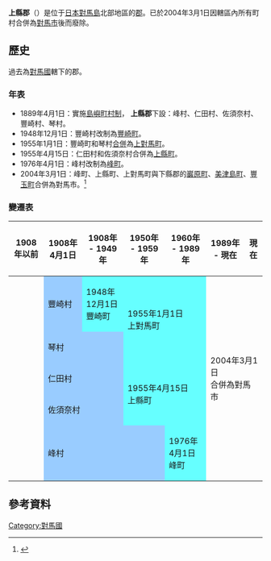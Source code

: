{{日本郡 (廢除)
| 郡 = 上縣郡
| 日文原名 = 上県郡
| 平假名 = かみあがたぐん
| 羅馬字拼音 = Kamiagata-gun
| 地圖 = 
| 廢除時間 = 2004年3月1日
| 廢除理由 = 無管轄町村
| 廢除時處置 = 
| 現在郡 = 對馬市
| 都道府縣 = 長崎縣
| 編號 = 
| 町 = 3
| 村 = 
| 經度 = 
| 緯度 = 
| 註記 = 
|}}
'''上縣郡'''（{{jpn|j=上県郡|kyu=上縣郡|hg=かみあがたぐん|rm=Kamiagata gun|f=y}}）是位于[[日本|日本]][[對馬島|對馬島]]北部地區的[[郡|郡]]。已於2004年3月1日因轄區內所有町村合併為[[對馬市|對馬市]]後而廢除。

== 歷史 ==
過去為[[對馬國|對馬國]]轄下的郡。

=== 年表 ===
* 1889年4月1日：實施[[島嶼町村制|島嶼町村制]]， '''上縣郡'''下設：峰村、仁田村、佐須奈村、豐崎村、琴村。
* 1948年12月1日：豐崎村改制為[[豐崎町|豐崎町]]。
* 1955年1月1日：豐崎町和琴村[[市町村合併|合併]]為[[上對馬町|上對馬町]]。
* 1955年4月15日：仁田村和佐須奈村合併為[[上縣町|上縣町]]。
* 1976年4月1日：峰村改制為[[峰町|峰町]]。
* 2004年3月1日：峰町、上縣町、上對馬町與下縣郡的[[巖原町|巖原町]]、[[美津島町|美津島町]]、[[豐玉町|豐玉町]]合併為對馬市。<ref>{{cite web | language = ja | publisher = 對馬市政府 | title = 對馬市的資料 | url = http://www.city.tsushima.nagasaki.jp/profile/index.html | accessdate = 2009-02-23 | deadurl = yes | archiveurl = https://web.archive.org/web/20090715104056/http://www.city.tsushima.nagasaki.jp/profile/index.html | archivedate = 2009-07-15 }}</ref>

=== 變遷表 ===
{| class="wikitable" style="font-size:x-small"
! 1908年以前
! 1908年4月1日
! 1908年 - 1949年
! 1950年 - 1959年
! 1960年 - 1989年
! 1989年 - 現在
! 現在
|-
|
| style="background-color:#9cf;" | 豐崎村
| style="background-color:#6ff;" | 1948年12月1日<br />豐崎町
| rowspan=2 colspan=2 style="background-color:#6ff;" | 1955年1月1日<br />上對馬町
| rowspan=5 colspan=2 | 2004年3月1日<br />合併為對馬市
|-
|
| colspan=2 style="background-color:#9cf;" | 琴村
|-
|
| colspan=2 style="background-color:#9cf;" | 仁田村
| rowspan=2 colspan=2 style="background-color:#6ff;" | 1955年4月15日<br />上縣町
|-
|
| colspan=2 style="background-color:#9cf;" | 佐須奈村
|-
|
| colspan=3 style="background-color:#9cf;" | 峰村
| style="background-color:#6ff;" | 1976年4月1日<br />峰町
|}

== 參考資料 ==
{{reflist}}

{{對馬國的郡}}

[[Category:對馬國|Category:對馬國]]